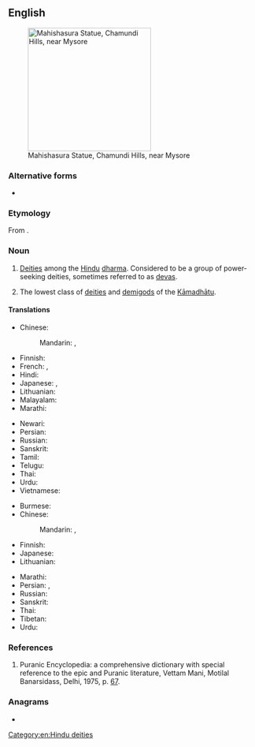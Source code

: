 {{also|asura}}
==English==
{{wikipedia}}
[[Image:Mahishaasura.jpg|thumb|250px| Mahishasura Statue, Chamundi Hills, near Mysore]]

===Alternative forms===
* {{l|en|asura}}

===Etymology===
From {{der|en|sa|असुर|tr=ásura}}.

===Noun===
{{en-noun}}

# {{lb|en|Hinduism}} [[deity|Deities]] among the [[Hindu]] [[dharma]]. Considered to be a group of power-seeking deities, sometimes referred to as [[deva]]s.
# {{lb|en|Buddhism}} The lowest class of [[deity|deities]] and [[demigod]]s of the [[Kāmadhātu]].

====Translations====
{{trans-top|deity in Hinduism}}
* Chinese:
*: Mandarin: {{t+|cmn|阿修羅|sc=Hani}}, {{t+|cmn|阿修罗|tr=āxiūluo|sc=Hani}}
* Finnish: {{t|fi|Asura}}
* French: {{t|fr|açoura}}, {{t|fr|asura}}
* Hindi: {{t+|hi|असुर}}
* Japanese: {{t+|ja|阿修羅|tr=asura}}, {{t|ja|アスラ|tr=asura}}
* Lithuanian: {{t|lt|Asura|f}}
* Malayalam: {{t+|ml|അസുരൻ}}
* Marathi: {{t+|mr|असुर|tr=asura}}
{{trans-mid}}
* Newari: {{t|new|असुर}}
* Persian: {{t|fa|اسوراها}}
* Russian: {{t+|ru|а́сура|m}}
* Sanskrit: {{t+|sa|असुर|m}}
* Tamil: {{t+|ta|அசுரர்}}
* Telugu: {{t+|te|అసురుడు}}
* Thai: {{t+|th|อสูร}}
* Urdu: {{t|ur|اسر}}
* Vietnamese: {{t|vi|A tu la}}
{{trans-bottom}}

{{trans-top|deity in Buddhism}}
* Burmese: {{t+|my|အသူရကာယ်}}
* Chinese:
*: Mandarin: {{t+|cmn|阿修羅|sc=Hani}}, {{t+|cmn|阿修罗|tr=āxiūluo|sc=Hani}}
* Finnish: {{t|fi|Asura}}
* Japanese: {{t+|ja|阿修羅|tr=あしゅら, ashura}}
* Lithuanian: {{t|lt|Asura|f}}
{{trans-mid}}
* Marathi: {{t+|mr|असुर|tr=asura}}
* Persian: {{t|fa|آشورا}}, {{t|fa|آسورا}}
* Russian: {{t+|ru|а́сура|m}}
* Sanskrit: {{t+|sa|असुर|m}}
* Thai: {{t+|th|อสูร}}
* Tibetan: {{t|bo|ལྷ་མ་ཡིན}}
* Urdu: {{t|ur|اسر}}
{{trans-bottom}}

===References===
# Puranic Encyclopedia: a comprehensive dictionary with special reference to the epic and Puranic literature, Vettam Mani, Motilal Banarsidass, Delhi, 1975, p. [https://archive.org/stream/puranicencyclopa00maniuoft#page/67/mode/2up 67].

===Anagrams===
* {{anagrams|en|a=aarsu|auras}}

[[Category:en:Hindu deities]]